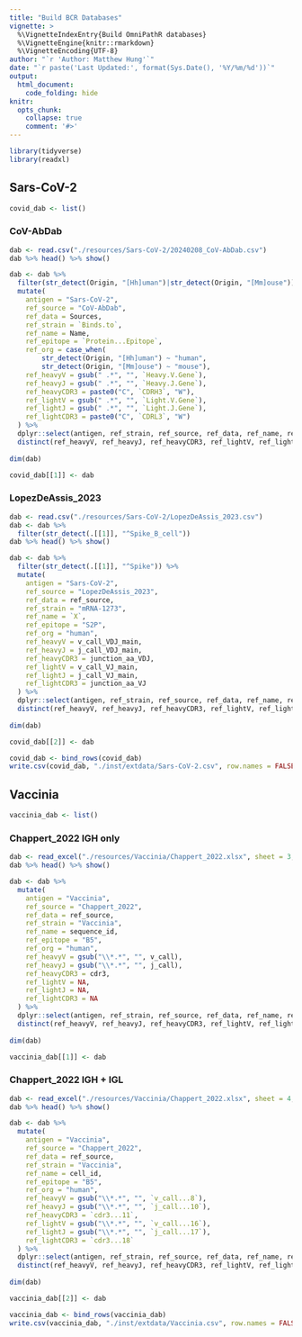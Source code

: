 ```yaml
---
title: "Build BCR Databases"
vignette: >
  %\VignetteIndexEntry{Build OmniPathR databases}
  %\VignetteEngine{knitr::rmarkdown}
  %\VignetteEncoding{UTF-8}
author: "`r 'Author: Matthew Hung'`"
date: "`r paste('Last Updated:', format(Sys.Date(), '%Y/%m/%d'))`"
output:
  html_document:
    code_folding: hide
knitr:
  opts_chunk:
    collapse: true
    comment: '#>'
---
```

```r
library(tidyverse)
library(readxl)
```

## Sars-CoV-2
```r
covid_dab <- list()
```

### CoV-AbDab
```r
dab <- read.csv("./resources/Sars-CoV-2/20240208_CoV-AbDab.csv")
dab %>% head() %>% show()
```

```r
dab <- dab %>%
  filter(str_detect(Origin, "[Hh]uman")|str_detect(Origin, "[Mm]ouse")) %>%
  mutate(
    antigen = "Sars-CoV-2",
    ref_source = "CoV-AbDab",
    ref_data = Sources,
    ref_strain = `Binds.to`,
    ref_name = Name,
    ref_epitope = `Protein...Epitope`,
    ref_org = case_when(
        str_detect(Origin, "[Hh]uman") ~ "human",
        str_detect(Origin, "[Mm]ouse") ~ "mouse"),
    ref_heavyV = gsub(" .*", "", `Heavy.V.Gene`),
    ref_heavyJ = gsub(" .*", "", `Heavy.J.Gene`),
    ref_heavyCDR3 = paste0("C", `CDRH3`, "W"),
    ref_lightV = gsub(" .*", "", `Light.V.Gene`),
    ref_lightJ = gsub(" .*", "", `Light.J.Gene`),
    ref_lightCDR3 = paste0("C", `CDRL3`, "W")
  ) %>%
  dplyr::select(antigen, ref_strain, ref_source, ref_data, ref_name, ref_epitope, ref_org, ref_heavyV, ref_heavyJ, ref_heavyCDR3, ref_lightV, ref_lightJ, ref_lightCDR3) %>%
  distinct(ref_heavyV, ref_heavyJ, ref_heavyCDR3, ref_lightV, ref_lightJ, ref_lightCDR3, .keep_all = TRUE)
 
dim(dab)

covid_dab[[1]] <- dab
```

### LopezDeAssis_2023
```r
dab <- read.csv("./resources/Sars-CoV-2/LopezDeAssis_2023.csv")
dab <- dab %>%
  filter(str_detect(.[[1]], "^Spike_B_cell"))
dab %>% head() %>% show()
```

```r
dab <- dab %>%
  filter(str_detect(.[[1]], "^Spike")) %>%
  mutate(
    antigen = "Sars-CoV-2",
    ref_source = "LopezDeAssis_2023",
    ref_data = ref_source,
    ref_strain = "mRNA-1273",
    ref_name = `X`,
    ref_epitope = "S2P",
    ref_org = "human",
    ref_heavyV = v_call_VDJ_main,
    ref_heavyJ = j_call_VDJ_main,
    ref_heavyCDR3 = junction_aa_VDJ,
    ref_lightV = v_call_VJ_main,
    ref_lightJ = j_call_VJ_main,
    ref_lightCDR3 = junction_aa_VJ
  ) %>%
  dplyr::select(antigen, ref_strain, ref_source, ref_data, ref_name, ref_epitope, ref_org, ref_heavyV, ref_heavyJ, ref_heavyCDR3, ref_lightV, ref_lightJ, ref_lightCDR3) %>%
  distinct(ref_heavyV, ref_heavyJ, ref_heavyCDR3, ref_lightV, ref_lightJ, ref_lightCDR3, .keep_all = TRUE)
 
dim(dab)

covid_dab[[2]] <- dab
```

```r
covid_dab <- bind_rows(covid_dab)
write.csv(covid_dab, "./inst/extdata/Sars-CoV-2.csv", row.names = FALSE)
```


## Vaccinia
```r
vaccinia_dab <- list()
```

### Chappert_2022 IGH only
```r
dab <- read_excel("./resources/Vaccinia/Chappert_2022.xlsx", sheet = 3, skip = 2)
dab %>% head() %>% show()
```

```r
dab <- dab %>%
  mutate(
    antigen = "Vaccinia",
    ref_source = "Chappert_2022",
    ref_data = ref_source,
    ref_strain = "Vaccinia",
    ref_name = sequence_id,
    ref_epitope = "B5",
    ref_org = "human",
    ref_heavyV = gsub("\\*.*", "", v_call),
    ref_heavyJ = gsub("\\*.*", "", j_call),
    ref_heavyCDR3 = cdr3,
    ref_lightV = NA,
    ref_lightJ = NA,
    ref_lightCDR3 = NA
  ) %>%
  dplyr::select(antigen, ref_strain, ref_source, ref_data, ref_name, ref_epitope, ref_org, ref_heavyV, ref_heavyJ, ref_heavyCDR3, ref_lightV, ref_lightJ, ref_lightCDR3) %>%
  distinct(ref_heavyV, ref_heavyJ, ref_heavyCDR3, ref_lightV, ref_lightJ, ref_lightCDR3, .keep_all = TRUE)
 
dim(dab)

vaccinia_dab[[1]] <- dab
```


### Chappert_2022 IGH + IGL
```r
dab <- read_excel("./resources/Vaccinia/Chappert_2022.xlsx", sheet = 4, skip = 3)
dab %>% head() %>% show()
```

```r
dab <- dab %>%
  mutate(
    antigen = "Vaccinia",
    ref_source = "Chappert_2022",
    ref_data = ref_source,
    ref_strain = "Vaccinia",
    ref_name = cell_id,
    ref_epitope = "B5",
    ref_org = "human",
    ref_heavyV = gsub("\\*.*", "", `v_call...8`),
    ref_heavyJ = gsub("\\*.*", "", `j_call...10`),
    ref_heavyCDR3 = `cdr3...11`,
    ref_lightV = gsub("\\*.*", "", `v_call...16`),
    ref_lightJ = gsub("\\*.*", "", `j_call...17`),
    ref_lightCDR3 = `cdr3...18`
  ) %>%
  dplyr::select(antigen, ref_strain, ref_source, ref_data, ref_name, ref_epitope, ref_org, ref_heavyV, ref_heavyJ, ref_heavyCDR3, ref_lightV, ref_lightJ, ref_lightCDR3) %>%
  distinct(ref_heavyV, ref_heavyJ, ref_heavyCDR3, ref_lightV, ref_lightJ, ref_lightCDR3, .keep_all = TRUE)
 
dim(dab)

vaccinia_dab[[2]] <- dab
```




```r
vaccinia_dab <- bind_rows(vaccinia_dab)
write.csv(vaccinia_dab, "./inst/extdata/Vaccinia.csv", row.names = FALSE)
```